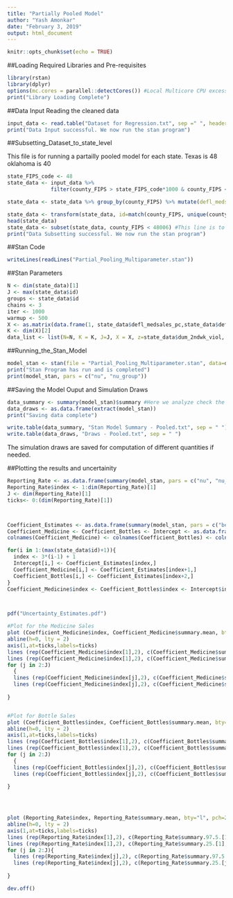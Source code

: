 ---
title: "Partially Pooled Model"
author: "Yash Amonkar"
date: "February 3, 2019"
output: html_document
---

```{r setup, include=FALSE}
knitr::opts_chunk$set(echo = TRUE)
```

##Loading Required Libraries and Pre-requisites
```{r, message=FALSE, warning=FALSE}
library(rstan)
library(dplyr)
options(mc.cores = parallel::detectCores()) #Local Multicore CPU excess 
print("Library Loading Complete")
```

##Data Input
Reading the cleaned data
```{r}
input_data <- read.table("Dataset for Regression.txt", sep =" ", header = TRUE)
print("Data Input successful. We now run the stan program")
```

##Subsetting_Dataset_to_state_level

This file is for running a partailly pooled model for each state. 
Texas is 48
oklahoma is 40

```{r}
state_FIPS_code <- 48
state_data <- input_data %>%
              filter(county_FIPS > state_FIPS_code*1000 & county_FIPS < (state_FIPS_code+1)*1000 ) 

state_data <- state_data %>% group_by(county_FIPS) %>% mutate(defl_medsales_pc = scale(defl_medsales_pc), defl_bottlesales_pc = scale(defl_bottlesales_pc))

state_data <- transform(state_data, id=match(county_FIPS, unique(county_FIPS)))
head(state_data)
state_data <- subset(state_data, county_FIPS < 48006) #This line is to be included in the demonstration only. REMOVE WHEN RUNNING ACTUAL PROGRAM
print("Data Subsetting successful. We now run the stan program")
```

##Stan Code
```{r}
writeLines(readLines("Partial_Pooling_Multiparameter.stan"))
```





##Stan Parameters
```{r}
N <- dim(state_data)[1]
J <- max(state_data$id)
groups <- state_data$id
chains <- 3 
iter <- 1000
warmup <- 500
X <- as.matrix(data.frame(1, state_data$defl_medsales_pc,state_data$defl_bottlesales_pc))
K <- dim(X)[2]
data_list <- list(N=N, K = K, J=J, X = X, z=state_data$dum_2ndwk_viol, id = groups)
```

##Running_the_Stan_Model
```{r}
model_stan <- stan(file = "Partial_Pooling_Multiparameter.stan", data=data_list, chains = chains, iter = iter, warmup = warmup,control = list(adapt_delta = 0.95))
print("Stan Program has run and is completed")
print(model_stan, pars = c("nu", "nu_group"))
```

##Saving the Model Ouput and Simulation Draws
```{r}
data_summary <- summary(model_stan)$summary #Here we analyze check the global parameters. 
data_draws <- as.data.frame(extract(model_stan))
print("Saving data complete")

write.table(data_summary, "Stan Model Summary - Pooled.txt", sep = " ")
write.table(data_draws, "Draws - Pooled.txt", sep = " ")
```

The simulation draws are saved for computation of different quantities if needed. 

##Plotting the results and uncertainity
```{r}
Reporting_Rate <- as.data.frame(summary(model_stan, pars = c("nu", "nu_group")))
Reporting_Rate$index <- 1:dim(Reporting_Rate)[1]
J <- dim(Reporting_Rate)[1]
ticks<- 0:(dim(Reporting_Rate)[1])



Coefficient_Estimates <- as.data.frame(summary(model_stan, pars = c("beta", "beta_group")))
Coefficient_Medicine <- Coefficient_Bottles <- Intercept <- as.data.frame(matrix(0,ncol=ncol(Coefficient_Estimates), nrow=nrow(Coefficient_Estimates)/3))
colnames(Coefficient_Medicine) <- colnames(Coefficient_Bottles) <- colnames(Intercept) <- colnames(Coefficient_Estimates)

for(i in 1:(max(state_data$id)+1)){
  index <- 3*(i-1) + 1
  Intercept[i,] <- Coefficient_Estimates[index,]
  Coefficient_Medicine[i,] <- Coefficient_Estimates[index+1,]
  Coefficient_Bottles[i,] <- Coefficient_Estimates[index+2,]
}
Coefficient_Medicine$index <- Coefficient_Bottles$index <- Intercept$index <- 1:dim(Intercept)[1]



pdf("Uncertainty_Estimates.pdf")

#Plot for the Medicine Sales 
plot (Coefficient_Medicine$index, Coefficient_Medicine$summary.mean, bty="l", pch=20, xaxt="n", xlab = "Pooled and County Medicine Sales Effect", ylab = "Med Sales Coefficient", main = "Uncertainty across effect of medicine sales")
abline(h=0, lty = 2)
axis(1,at=ticks,labels=ticks)
lines (rep(Coefficient_Medicine$index[1],2), c(Coefficient_Medicine$summary.97.5.[1], Coefficient_Medicine$summary.2.5.[1]), lwd=.5, lty = 2, col = 'red')
lines (rep(Coefficient_Medicine$index[1],2), c(Coefficient_Medicine$summary.25.[1], Coefficient_Medicine$summary.75.[1]), lwd=.5, col = 'red')
for (j in 2:J)
  {
  lines (rep(Coefficient_Medicine$index[j],2), c(Coefficient_Medicine$summary.97.5.[j], Coefficient_Medicine$summary.2.5.[j]), lwd=.5, lty = 2)
  lines (rep(Coefficient_Medicine$index[j],2), c(Coefficient_Medicine$summary.25.[j], Coefficient_Medicine$summary.75.[j]), lwd=.5)
  
}


#Plot for Bottle Sales
plot (Coefficient_Bottles$index, Coefficient_Bottles$summary.mean, bty="l", pch=20, xaxt="n", xlab = "Pooled and County Bottle Sales Effect", ylab = "Bottle Sales Coefficient", main = "Uncertainty across effect of Bottle sales")
abline(h=0, lty = 2)
axis(1,at=ticks,labels=ticks)
lines (rep(Coefficient_Bottles$index[1],2), c(Coefficient_Bottles$summary.97.5.[1], Coefficient_Bottles$summary.2.5.[1]), lwd=.5, lty = 2, col = 'red')
lines (rep(Coefficient_Bottles$index[1],2), c(Coefficient_Bottles$summary.25.[1], Coefficient_Bottles$summary.75.[1]), lwd=.5, col = 'red')
for (j in 2:J)
  {
  lines (rep(Coefficient_Bottles$index[j],2), c(Coefficient_Bottles$summary.97.5.[j], Coefficient_Bottles$summary.2.5.[j]), lwd=.5, lty = 2)
  lines (rep(Coefficient_Bottles$index[j],2), c(Coefficient_Bottles$summary.25.[j], Coefficient_Bottles$summary.75.[j]), lwd=.5)
  
}



 
plot (Reporting_Rate$index, Reporting_Rate$summary.mean, bty="l", pch=20, ylim = c(-0.1,1.1), xaxt="n", xlab = "Pooled and County Index", ylab = "Reporting Rate", main = "Uncertainty across reporting rates")
abline(h=0, lty = 2)
axis(1,at=ticks,labels=ticks)
lines (rep(Reporting_Rate$index[1],2), c(Reporting_Rate$summary.97.5.[1], Reporting_Rate$summary.2.5.[1]), lwd=.5, lty = 2, col = 'red')
lines (rep(Reporting_Rate$index[1],2), c(Reporting_Rate$summary.25.[1], Reporting_Rate$summary.75.[1]), lwd=.5, col = 'red')
for (j in 2:J){
  lines (rep(Reporting_Rate$index[j],2), c(Reporting_Rate$summary.97.5.[j], Reporting_Rate$summary.2.5.[j]), lwd=.5, lty = 2)
  lines (rep(Reporting_Rate$index[j],2), c(Reporting_Rate$summary.25.[j], Reporting_Rate$summary.75.[j]), lwd=.5)
  
}

dev.off()
```

